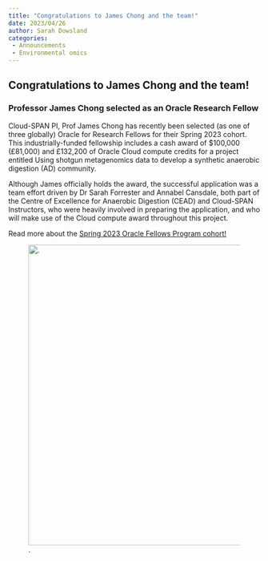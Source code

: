 ```yaml
---
title: "Congratulations to James Chong and the team!"
date: 2023/04/26
author: Sarah Dowsland
categories:
 - Announcements
 - Environmental omics
---
```


## **Congratulations to James Chong and the team!**

### **Professor James Chong selected as an Oracle Research Fellow**

Cloud-SPAN PI, Prof James Chong has recently been selected (as one of three globally) Oracle for Research Fellows for their Spring 2023 cohort.  This industrially-funded fellowship includes a cash award of \$100,000 (£81,000) and £132,200 of Oracle Cloud compute credits for a project entitled Using shotgun metagenomics data to develop a synthetic anaerobic digestion (AD) community. 

Although James officially holds the award, the successful application was a team effort driven by Dr Sarah Forrester and Annabel Cansdale, both part of the Centre of Excellence for Anaerobic Digestion (CEAD) and Cloud-SPAN Instructors, who were heavily involved in preparing the application, and who will make use of the Cloud compute award throughout this project.

Read more about the [Spring 2023 Oracle Fellows Program cohort!](https://blogs.oracle.com/research/post/proudly-announcing-the-research-fellows-spring-2023-cohort?source=:so:tw:or:awr:ore:::OfR_Social_Spring2023CohortAnnouncement_CS&SC=:so:tw:or:awr:ore:::OfR_Social_Spring2023CohortAnnouncement_CS&pcode=)

![.](../../images/logo_cloud_only.PNG){fig-alt="A graphic showing the Cloud-SPAN logo." width="600"} 

